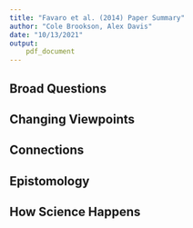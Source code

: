 ```yaml
---
title: "Favaro et al. (2014) Paper Summary"
author: "Cole Brookson, Alex Davis"
date: "10/13/2021"
output:
    pdf_document
---
```


## Broad Questions

## Changing Viewpoints

## Connections

## Epistomology

## How Science Happens


